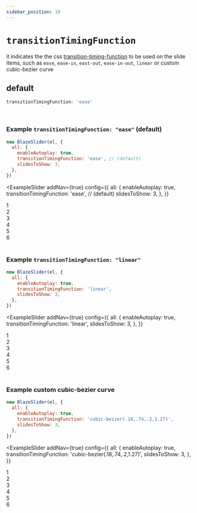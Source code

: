```yaml
---
sidebar_position: 10
---
```


# `transitionTimingFunction`


it indicates the the css [transition-timing-function](https://developer.mozilla.org/en-US/docs/Web/CSS/transition-timing-function)
to be used on the slide items, such as `ease`, `ease-in`, `east-out`, `ease-in-out`, `linear` or custom cubic-bezier curve

## default

```typescript
transitionTimingFunction: 'ease'
```

<br />

### Example `transitionTimingFunction: "ease"` (default)

```javascript
new BlazeSlider(el, {
  all: {
    enableAutoplay: true,
    transitionTimingFunction: 'ease', // (default)
    slidesToShow: 3,
  },
})
```

<ExampleSlider
  addNav={true}
  config={{
    all: {
      enableAutoplay: true,
      transitionTimingFunction: 'ease', // (default)
      slidesToShow: 3,
    },
  }}
>
  <div> 1 </div>
  <div> 2 </div>
  <div> 3 </div>
  <div> 4 </div>
  <div> 5 </div>
  <div> 6 </div>
</ExampleSlider>

<br />

### Example `transitionTimingFunction: "linear"`

```javascript
new BlazeSlider(el, {
  all: {
    enableAutoplay: true,
    transitionTimingFunction: 'linear',
    slidesToShow: 3,
  },
})
```

<ExampleSlider
  addNav={true}
  config={{
    all: {
      enableAutoplay: true,
      transitionTimingFunction: 'linear',
      slidesToShow: 3,
    },
  }}
>
  <div> 1 </div>
  <div> 2 </div>
  <div> 3 </div>
  <div> 4 </div>
  <div> 5 </div>
  <div> 6 </div>
</ExampleSlider>

<br />

### Example custom cubic-bezier curve

```javascript
new BlazeSlider(el, {
  all: {
    enableAutoplay: true,
    transitionTimingFunction: 'cubic-bezier(.18,.74,.2,1.27)',
    slidesToShow: 3,
  },
})
```

<ExampleSlider
  addNav={true}
  config={{
    all: {
      enableAutoplay: true,
      transitionTimingFunction: 'cubic-bezier(.18,.74,.2,1.27)',
      slidesToShow: 3,
    },
  }}
>
  <div> 1 </div>
  <div> 2 </div>
  <div> 3 </div>
  <div> 4 </div>
  <div> 5 </div>
  <div> 6 </div>
</ExampleSlider>

<br />
